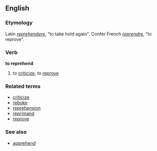 ==English==
===Etymology===
Latin ''[[reprehendere]]'', "to take hold again". Confer French ''[[reprendre]]'', "to reprove".
===Verb===
'''to reprehend'''
# to [[criticize]], to [[reprove]]
===Related terms===
*[[criticize]]
*[[rebuke]]
*[[reprehension]]
*[[reprimand]]
*[[reprove]]
===See also===
*[[apprehend]]